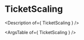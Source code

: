 

<Meta title="Pages/DealFlow/TicketScaling" />

# TicketScaling

<Description of={ TicketScaling } />

<Canvas>
  <Story name="TicketScaling">
    <TicketScaling
      deal={generate.app_deal({allowEmpty: true})}
      config={{TICKET_TYPES}}
    />
  </Story>
</Canvas>

<ArgsTable of={ TicketScaling } />
